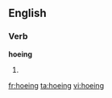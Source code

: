 ==English==

===Verb===
'''hoeing'''

# {{present participle of|[[hoe]]}}

[[fr:hoeing]]
[[ta:hoeing]]
[[vi:hoeing]]